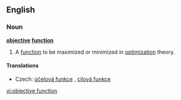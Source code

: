 ==English==
{{wikipedia|Optimization (mathematics)}}
===Noun===
'''[[objective]] [[function]]'''

# {{mathematics}} A [[function]] to be maximized or minimized in [[optimization]] theory.

====Translations====
{{trans-top|mathematical function}}
*Czech: [[účelová funkce]] {{f}}, [[cílová funkce]] {{f}}
{{trans-mid}}
{{trans-bottom}}

[[vi:objective function]]